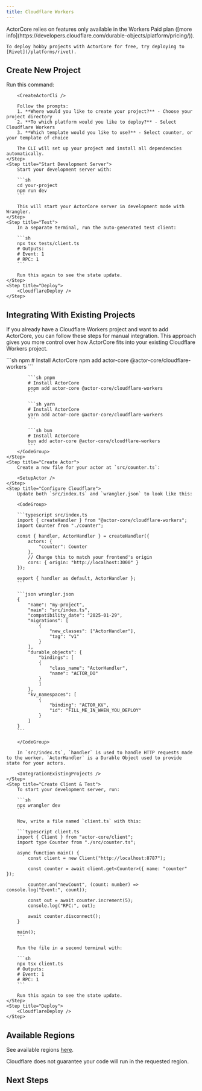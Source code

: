 ```yaml
---
title: Cloudflare Workers
---
```



<Note>
	ActorCore relies on features only available in the Workers Paid plan ([more info](https://developers.cloudflare.com/durable-objects/platform/pricing/)).

	To deploy hobby projects with ActorCore for free, try deploying to [Rivet](/platforms/rivet).
</Note>

<MvpWarning />

## Create New Project

<Steps>
	<Step title="Create Project with CLI">
		Run this command:

		<CreateActorCli />

		Follow the prompts:
		1. **Where would you like to create your project?** - Choose your project directory
		2. **To which platform would you like to deploy?** - Select Cloudflare Workers
		3. **Which template would you like to use?** - Select counter, or your template of choice

		The CLI will set up your project and install all dependencies automatically.
	</Step>
	<Step title="Start Development Server">
		Start your development server with:

		```sh
		cd your-project
		npm run dev
		```

		This will start your ActorCore server in development mode with Wrangler.
	</Step>
	<Step title="Test">
		In a separate terminal, run the auto-generated test client:

		```sh
		npx tsx tests/client.ts
		# Outputs:
		# Event: 1
		# RPC: 1
		```

		Run this again to see the state update.
	</Step>
	<Step title="Deploy">
		<CloudflareDeploy />
	</Step>
</Steps>

## Integrating With Existing Projects

If you already have a Cloudflare Workers project and want to add ActorCore, you can follow these steps for manual integration. This approach gives you more control over how ActorCore fits into your existing Cloudflare Workers project.

<Steps>
	<Step title="Install Packages">
		<CodeGroup>
			```sh npm
			# Install ActorCore
			npm add actor-core @actor-core/cloudflare-workers
			```

			```sh pnpm
			# Install ActorCore
			pnpm add actor-core @actor-core/cloudflare-workers
			```

			```sh yarn
			# Install ActorCore
			yarn add actor-core @actor-core/cloudflare-workers
			```

			```sh bun
			# Install ActorCore
			bun add actor-core @actor-core/cloudflare-workers
			```
		</CodeGroup>
	</Step>
	<Step title="Create Actor">
		Create a new file for your actor at `src/counter.ts`:

		<SetupActor />
	</Step>
	<Step title="Configure Cloudflare">
		Update both `src/index.ts` and `wrangler.json` to look like this:

		<CodeGroup>

		```typescript src/index.ts
		import { createHandler } from "@actor-core/cloudflare-workers";
		import Counter from "./counter";

		const { handler, ActorHandler } = createHandler({
			actors: {
				"counter": Counter
			},
			// Change this to match your frontend's origin
			cors: { origin: "http://localhost:3000" }
		});

		export { handler as default, ActorHandler };
		```

		```json wrangler.json
		{
			"name": "my-project",
			"main": "src/index.ts",
			"compatibility_date": "2025-01-29",
			"migrations": [
				{
					"new_classes": ["ActorHandler"],
					"tag": "v1"
				}
			],
			"durable_objects": {
				"bindings": [
				{
					"class_name": "ActorHandler",
					"name": "ACTOR_DO"
				}
				]
			},
			"kv_namespaces": [
				{
					"binding": "ACTOR_KV",
					"id": "FILL_ME_IN_WHEN_YOU_DEPLOY"
				}
			]
		}
		```

		</CodeGroup>

		In `src/index.ts`, `handler` is used to handle HTTP requests made to the worker. `ActorHandler` is a Durable Object used to provide state for your actors.

		<IntegrationExistingProjects />
	</Step>
	<Step title="Create Client & Test">
		To start your development server, run:

		```sh
		npx wrangler dev
		```

		Now, write a file named `client.ts` with this:

		```typescript client.ts
		import { Client } from "actor-core/client";
		import type Counter from "./src/counter.ts";

		async function main() {
			const client = new Client("http://localhost:8787");

			const counter = await client.get<Counter>({ name: "counter" });

			counter.on("newCount", (count: number) => console.log("Event:", count));

			const out = await counter.increment(5);
			console.log("RPC:", out);

			await counter.disconnect();
		}

		main();
		```

		Run the file in a second terminal with:

		```sh
		npx tsx client.ts
		# Outputs:
		# Event: 1
		# RPC: 1
		```
		
		Run this again to see the state update.
	</Step>
	<Step title="Deploy">
		<CloudflareDeploy />
	</Step>
</Steps>

## Available Regions

See available regions [here](https://developers.cloudflare.com/durable-objects/reference/data-location/#supported-locations-1).

Cloudflare does not guarantee your code will run in the requested region.

## Next Steps

<SetupNextSteps />
